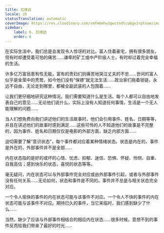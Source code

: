 ```yaml
---
title: 拉维达
locale: zh
statusTranslation: automatic
coverImage: https://res.cloudinary.com/xmfm6mhw3gwctndtcubgx2rptnae/image/upload/v1740468922/small_cover_tratado_de_psicologia_revolucionaria_a4c0dca4e0.webp
sidebar:
    label: 6. 拉维达
    order: 6
---
```

在实际生活中，我们总是会发现令人惊讶的对比。富人住着豪宅，拥有很多朋友，但有时却遭受着可怕的痛苦……谦卑的矿工或中产阶级人士，有时却过着完全幸福的生活。

许多亿万富翁患有性无能，富有的贵妇们则痛苦地哭泣丈夫的不忠……世间的富人似乎是金笼中的秃鹫，如今他们没有“保镖”就无法生活……政治家们拖着锁链，永远不自由，无论走到哪里，都被全副武装的人包围着……

让我们更仔细地研究这种情况。我们需要知道什么是生活。每个人都可以自由地发表自己的意见……无论他们说什么，实际上没有人知道任何事情，生活是一个无人能理解的问题……

当人们想免费向我们讲述他们的生活故事时，他们会引用事件、姓名、日期等等，并且在讲述他们的故事时感到满足……这些可怜的人不知道他们的故事是不完整的，因为事件、姓名和日期仅仅是电影的外部方面，缺乏内部方面……

迫切需要了解“意识状态”，每个事件都对应着某种情绪状态。状态是内在的，事件是外在的，外部事件并不是全部……

内在状态指的是好的或坏的心情、忧虑、抑郁、迷信、恐惧、怀疑、怜悯、自重、自我高估；感到快乐的状态，喜悦的状态等等。

毫无疑问，内在状态可以与外部事件完全对应或由外部事件引起，或者与外部事件没有任何关系……无论如何，状态和事件是不同的。事件并不总是与相关状态完全对应。

一个令人愉快的事件的内在状态可能与该事件不对应。一个令人不快的事件的内在状态可能与该事件不对应。期待已久的事件，当它来临时，我们感到缺少了什么……

当然，缺少了应该与外部事件相结合的相应内在状态……很多时候，意想不到的事件反而给我们带来了最好的时光……

